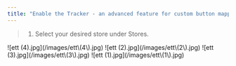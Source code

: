 ```yaml
---
title: "Enable the Tracker - an advanced feature for custom button mapping"
---
```


> 1. Select your desired store under Stores.

<Steps>
  <Step title="Select your desired store under Stores.">
    ![ett (4).jpg](/images/ett\(4\).jpg)
  </Step>
  <Step title="Select Checkout and click on Publish to Shopify.">
    ![ett (2).jpg](/images/ett\(2\).jpg)
  </Step>
  <Step title="Click on Enable Tracker button to enable this feature for custom button mapping.">
    ![ett (3).jpg](/images/ett\(3\).jpg)
  </Step>
  <Step title="Click on Continue to publish your checkout with the settings you have selected.">
    ![ett (1).jpg](/images/ett\(1\).jpg)
  </Step>
</Steps>